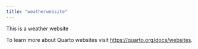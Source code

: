 ```yaml
---
title: "weatherwebsite"
---
```


This is a weather website

To learn more about Quarto websites visit <https://quarto.org/docs/websites>.
